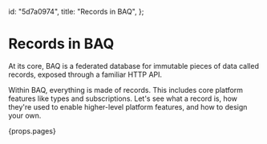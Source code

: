   id: "5d7a0974",
  title: "Records in BAQ",
};

# Records in BAQ

At its core, BAQ is a federated database for immutable pieces of data called records, exposed through a familiar HTTP API.

Within BAQ, everything is made of records. This includes core platform features like types and subscriptions. Let's see what a record is, how they're used to enable higher-level platform features, and how to design your own.

{props.pages}
